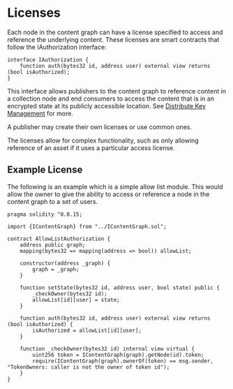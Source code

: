 # Licenses

Each node in the content graph can have a license specified to access and reference the underlying content. These licenses
are smart contracts that follow the IAuthorization interface:

```solidity
interface IAuthorization {
    function auth(bytes32 id, address user) external view returns (bool isAuthorized);
}
```

This interface allows publishers to the content graph to reference content in a collection node and end consumers to access
the content that is in an encrypted state at its publicly accessible location. See [Distribute Key Management](/publishing/access-control/methods/) for more.

A publisher may create their own licenses or use common ones.

The licenses allow for complex functionality, such as only allowing reference of an asset if it uses a particular access license.

## Example License

The following is an example which is a simple allow list module. This would allow the owner to give the ability to access or reference a
node in the content graph to a set of users.

```solidity
pragma solidity ^0.8.15;

import {IContentGraph} from "../IContentGraph.sol";

contract AllowListAuthorization {
    address public graph;
    mapping(bytes32 => mapping(address => bool)) allowList;

    constructor(address _graph) {
        graph = _graph;
    }

    function setState(bytes32 id, address user, bool state) public {
        _checkOwner(bytes32 id);
        allowList[id][user] = state;
    }

    function auth(bytes32 id, address user) external view returns (bool isAuthorized) {
        isAuthorized = allowList[id][user];
    }

    function _checkOwner(bytes32 id) internal view virtual {
        uint256 token = IContentGraph(graph).getNode(id).token;
        require(IContentGraph(graph).ownerOf(token) == msg.sender, "TokenOwners: caller is not the owner of token id");
    }
}
```

